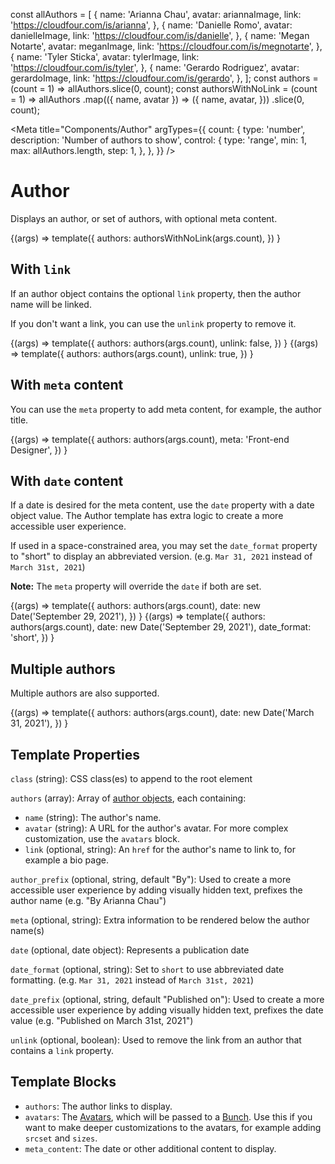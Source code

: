 const allAuthors = [
  {
    name: 'Arianna Chau',
    avatar: ariannaImage,
    link: 'https://cloudfour.com/is/arianna',
  },
  {
    name: 'Danielle Romo',
    avatar: danielleImage,
    link: 'https://cloudfour.com/is/danielle',
  },
  {
    name: 'Megan Notarte',
    avatar: meganImage,
    link: 'https://cloudfour.com/is/megnotarte',
  },
  {
    name: 'Tyler Sticka',
    avatar: tylerImage,
    link: 'https://cloudfour.com/is/tyler',
  },
  {
    name: 'Gerardo Rodriguez',
    avatar: gerardoImage,
    link: 'https://cloudfour.com/is/gerardo',
  },
];
const authors = (count = 1) => allAuthors.slice(0, count);
const authorsWithNoLink = (count = 1) =>
  allAuthors
    .map(({ name, avatar }) => ({
      name,
      avatar,
    }))
    .slice(0, count);

<Meta
  title="Components/Author"
  argTypes={{
    count: {
      type: 'number',
      description: 'Number of authors to show',
      control: {
        type: 'range',
        min: 1,
        max: allAuthors.length,
        step: 1,
      },
    },
  }}
/>

# Author

Displays an author, or set of authors, with optional meta content.

<Canvas>
  <Story name="Basic usage" args={{ count: 1 }}>
    {(args) =>
      template({
        authors: authorsWithNoLink(args.count),
      })
    }
  </Story>
</Canvas>

## With `link`

If an author object contains the optional `link` property, then the author name will be linked.

If you don't want a link, you can use the `unlink` property to remove it.

<Canvas>
  <Story name="With link" args={{ count: 1 }}>
    {(args) =>
      template({
        authors: authors(args.count),
        unlink: false,
      })
    }
  </Story>
  <Story name="Remove link" args={{ count: 1 }}>
    {(args) =>
      template({
        authors: authors(args.count),
        unlink: true,
      })
    }
  </Story>
</Canvas>

## With `meta` content

You can use the `meta` property to add meta content, for example, the author title.

<Canvas>
  <Story name="With meta content" args={{ count: 1 }}>
    {(args) =>
      template({
        authors: authors(args.count),
        meta: 'Front-end Designer',
      })
    }
  </Story>
</Canvas>

## With `date` content

If a date is desired for the meta content, use the `date` property with a
date object value. The Author template has extra logic to create a more
accessible user experience.

If used in a space-constrained area, you may set the `date_format` property
to "short" to display an abbreviated version. (e.g. `Mar 31, 2021` instead of `March 31st, 2021`)

**Note:** The `meta` property will override the `date` if both are set.

<Canvas>
  <Story name="With date content" args={{ count: 1 }}>
    {(args) =>
      template({
        authors: authors(args.count),
        date: new Date('September 29, 2021'),
      })
    }
  </Story>
  <Story name="Short date format" args={{ count: 1 }}>
    {(args) =>
      template({
        authors: authors(args.count),
        date: new Date('September 29, 2021'),
        date_format: 'short',
      })
    }
  </Story>
</Canvas>

## Multiple authors

Multiple authors are also supported.

<Canvas>
  <Story name="Multiple authors" args={{ count: 3 }}>
    {(args) =>
      template({
        authors: authors(args.count),
        date: new Date('March 31, 2021'),
      })
    }
  </Story>
</Canvas>

## Template Properties

`class` (string): CSS class(es) to append to the root element

`authors` (array): Array of [author objects](https://timber.github.io/docs/reference/timber-user/#properties), each containing:

- `name` (string): The author's name.
- `avatar` (string): A URL for the author's avatar. For more complex customization, use the `avatars` block.
- `link` (optional, string): An `href` for the author's name to link to, for example a bio page.

`author_prefix` (optional, string, default "By"): Used to create a more
accessible user experience by adding visually hidden text, prefixes the author name (e.g. "By Arianna Chau")

`meta` (optional, string): Extra information to be rendered below the author name(s)

`date` (optional, date object): Represents a publication date

`date_format` (optional, string): Set to `short` to use abbreviated date formatting. (e.g. `Mar 31, 2021` instead of `March 31st, 2021`)

`date_prefix` (optional, string, default "Published on"): Used to create a more
accessible user experience by adding visually hidden text, prefixes the date value (e.g. "Published on March 31st, 2021")

`unlink` (optional, boolean): Used to remove the link from an author that contains a `link` property.

## Template Blocks

- `authors`: The author links to display.
- `avatars`: The [Avatars](/?path=/docs/components-avatar--empty), which will be passed to a [Bunch](/?path=/docs/objects-bunch--of-avatars). Use this if you want to make deeper customizations to the avatars, for example adding `srcset` and `sizes`.
- `meta_content`: The date or other additional content to display.
